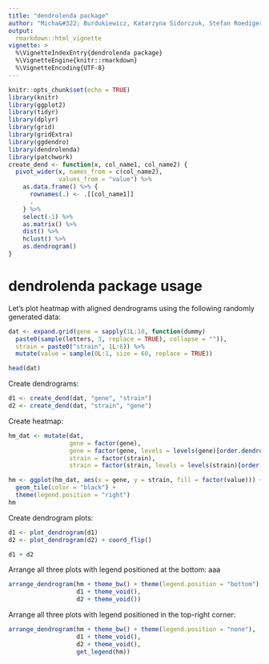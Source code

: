 ```yaml
---
title: "dendrolenda package"
author: "Micha&#322; Burdukiewicz, Katarzyna Sidorczuk, Stefan Roediger"
output: 
  rmarkdown::html_vignette
vignette: >
  %\VignetteIndexEntry{dendrolenda package}
  %\VignetteEngine{knitr::rmarkdown}
  %\VignetteEncoding{UTF-8}
---
```


```r
knitr::opts_chunk$set(echo = TRUE)
library(knitr)
library(ggplot2)
library(tidyr)
library(dplyr)
library(grid)
library(gridExtra)
library(ggdendro)
library(dendrolenda)
library(patchwork)
create_dend <- function(x, col_name1, col_name2) {
  pivot_wider(x, names_from = c(col_name2),
              values_from = "value") %>%
    as.data.frame() %>% {
      rownames(.) <- .[[col_name1]]
      .
    } %>%
    select(-1) %>%
    as.matrix() %>%
    dist() %>%
    hclust() %>%
    as.dendrogram()
}
```

# dendrolenda package usage

Let's plot heatmap with aligned dendrograms using the following randomly generated data:

```r
dat <- expand.grid(gene = sapply(1L:10, function(dummy)
  paste0(sample(letters, 3, replace = TRUE), collapse = "")),
  strain = paste0("strain", 1L:6)) %>%
  mutate(value = sample(0L:1, size = 60, replace = TRUE))

head(dat)

```


Create dendrograms:

```r
d1 <- create_dend(dat, "gene", "strain")
d2 <- create_dend(dat, "strain", "gene")
```

Create heatmap:
```r
hm_dat <- mutate(dat,
                 gene = factor(gene),
                 gene = factor(gene, levels = levels(gene)[order.dendrogram(d1)]),
                 strain = factor(strain),
                 strain = factor(strain, levels = levels(strain)[order.dendrogram(d2)]))

hm <- ggplot(hm_dat, aes(x = gene, y = strain, fill = factor(value))) +
  geom_tile(color = "black") +
  theme(legend.position = "right")
hm
```


Create dendrogram plots:

```r
d1 <- plot_dendrogram(d1)
d2 <- plot_dendrogram(d2) + coord_flip()

d1 + d2
```


Arrange all three plots with legend positioned at the bottom: aaa

```r
arrange_dendrogram(hm + theme_bw() + theme(legend.position = "bottom"),
                   d1 + theme_void(),
                   d2 + theme_void())
```


Arrange all three plots with legend positioned in the top-right corner:

```r
arrange_dendrogram(hm + theme_bw() + theme(legend.position = "none"),
                   d1 + theme_void(),
                   d2 + theme_void(),
                   get_legend(hm))
```
